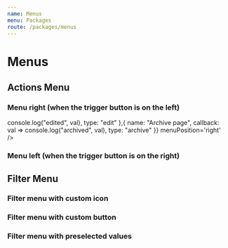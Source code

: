 ```yaml
---
name: Menus
menu: Packages
route: /packages/menus
---
```



# Menus

<PackageMetadata pkg={pkg}/>


## Actions Menu

<Props of={ActionsMenu} />

### Menu right (when the trigger button is on the left)
<Playground>
    <div style={{width: '200px', display: 'flex', justifyContent: 'flex-start'}}>
        <ActionsMenu actions={{
            name: "Edit page",
             callback: val => console.log("edited", val),
            type: "edit"
            },{
                name: "Archive page",
                callback: val => console.log("archived", val),
                type: "archive"
            }} menuPosition='right' />
    </div>
</Playground>


### Menu left (when the trigger button is on the right)
<Playground>
    <div style={{width: '100%', display: 'flex', justifyContent: 'flex-end'}}>
        <ActionsMenu actions={actions}  />
    </div>
</Playground>


## Filter Menu


<Props of={FilterMenu} />

<Playground>
    <div style={{width: '100%', display: 'flex', justifyContent: 'flex-start'}}>
        <FilterMenu actions={actions} menuPosition='right' initialChecked/>
    </div>
</Playground>

### Filter menu with custom icon
<Playground>
    <div style={{width: '100%', display: 'flex', justifyContent: 'flex-start'}}>
        <FilterMenu actions={actions} menuPosition='right' initialChecked icon={IconChat}/>
    </div>
</Playground>

### Filter menu with custom button
<Playground>
    <div style={{width: '100%', display: 'flex', justifyContent: 'flex-start'}}>
        <FilterMenu actions={actions} menuPosition='right' initialChecked text='Test'/>
    </div>
</Playground>

### Filter menu with preselected values
<Playground>
    <div style={{width: '100%', display: 'flex', justifyContent: 'flex-start'}}>
    <FilterMenu
      actions={actions}
      menuPosition="right"
      text="Test"
      selected={['edit']}
    />
    </div>
</Playground>

